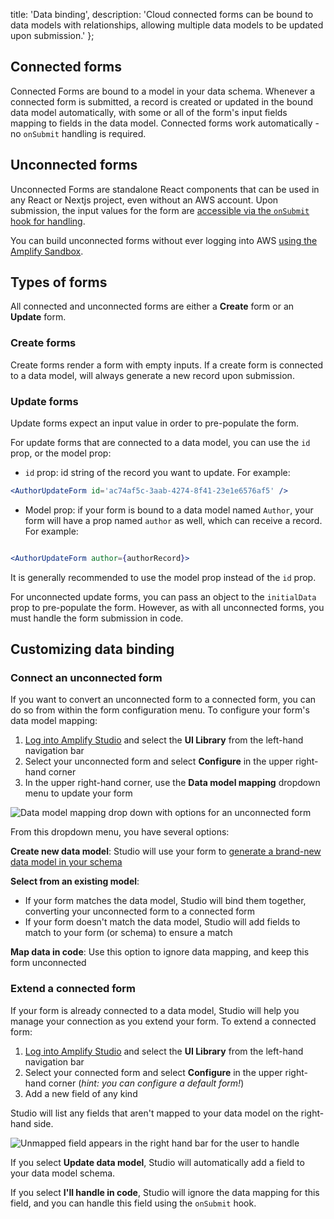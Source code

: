   title: 'Data binding',
  description:
    'Cloud connected forms can be bound to data models with relationships, allowing multiple data models to be updated upon submission.'
};

## Connected forms
Connected Forms are bound to a model in your data schema. Whenever a connected form is submitted, a record is created or updated in the bound data model automatically, with some or all of the form's input fields mapping to fields in the data model. Connected forms work automatically - no `onSubmit` handling is required.

## Unconnected forms
Unconnected Forms are standalone React components that can be used in any React or Nextjs project, even without an AWS account. Upon submission, the input values for the form are [accessible via the `onSubmit` hook for handling](/console/formbuilder/lifecycle/#handle-form-data-submissions---onsubmit). 

You can build unconnected forms without ever logging into AWS [using the Amplify Sandbox](https://sandbox.amplifyapp.com/ui-library). 

## Types of forms

All connected and unconnected forms are either a **Create** form or an **Update** form. 

### Create forms

Create forms render a form with empty inputs. If a create form is connected to a data model, will always generate a new record upon submission.

### Update forms
Update forms expect an input value in order to pre-populate the form. 

For update forms that are connected to a data model, you can use the `id` prop, or the model prop:
* `id` prop: id string of the record you want to update. For example:

```jsx
<AuthorUpdateForm id='ac74af5c-3aab-4274-8f41-23e1e6576af5' />
```

* Model prop: if your form is bound to a data model named `Author`, your form will have a prop named `author` as well, which can receive a record. For example:

```jsx

<AuthorUpdateForm author={authorRecord}>

```
It is generally recommended to use the model prop instead of the `id` prop. 

For unconnected update forms, you can pass an object to the `initialData` prop to pre-populate the form. However, as with all unconnected forms, you must handle the form submission in code. 

## Customizing data binding

### Connect an unconnected form

If you want to convert an unconnected form to a connected form, you can do so from within the form configuration menu. To configure your form's data model mapping:
1. [Log into Amplify Studio](/console/adminui/start/) and select the **UI Library** from the left-hand navigation bar
1. Select your unconnected form and select **Configure** in the upper right-hand corner
1. In the upper right-hand corner, use the **Data model mapping** dropdown menu to update your form

![Data model mapping drop down with options for an unconnected form](/images/console/formbuilder/data-model-mapping.png)

From this dropdown menu, you have several options:

**Create new data model**: Studio will use your form to [generate a brand-new data model in your schema](/data/data-model/)

**Select from an existing model**: 
  * If your form matches the data model, Studio will bind them together, converting your unconnected form to a connected form
  * If your form doesn't match the data model, Studio will add fields to match to your form (or schema) to ensure a match

**Map data in code**: Use this option to ignore data mapping, and keep this form unconnected

### Extend a connected form

If your form is already connected to a data model, Studio will help you manage your connection as you extend your form. To extend a connected form:
1. [Log into Amplify Studio](/console/adminui/start/) and select the **UI Library** from the left-hand navigation bar
1. Select your connected form and select **Configure** in the upper right-hand corner (*hint: you can configure a default form!*)
1. Add a new field of any kind

Studio will list any fields that aren't mapped to your data model on the right-hand side. 

![Unmapped field appears in the right hand bar for the user to handle](/images/console/formbuilder/data-model-field-mapping.png)

If you select **Update data model**, Studio will automatically add a field to your data model schema. 

If you select **I'll handle in code**, Studio will ignore the data mapping for this field, and you can handle this field using the `onSubmit` hook. 